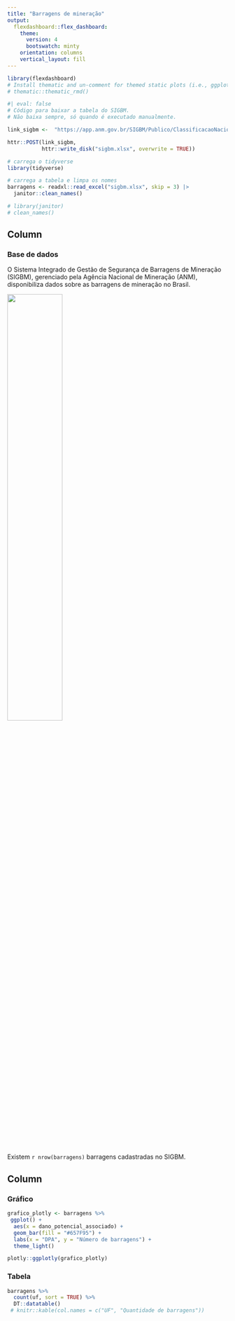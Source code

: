 ```yaml
---
title: "Barragens de mineração"
output: 
  flexdashboard::flex_dashboard:
    theme:
      version: 4
      bootswatch: minty
    orientation: columns
    vertical_layout: fill
---
```


```r
library(flexdashboard)
# Install thematic and un-comment for themed static plots (i.e., ggplot2)
# thematic::thematic_rmd()
```

```r
#| eval: false
# Código para baixar a tabela do SIGBM.
# Não baixa sempre, só quando é executado manualmente.

link_sigbm <-  "https://app.anm.gov.br/SIGBM/Publico/ClassificacaoNacionalDaBarragem/ExportarExcel"

httr::POST(link_sigbm,
           httr::write_disk("sigbm.xlsx", overwrite = TRUE))
```

```r
# carrega o tidyverse
library(tidyverse)

# carrega a tabela e limpa os nomes
barragens <- readxl::read_excel("sigbm.xlsx", skip = 3) |> 
  janitor::clean_names()

# library(janitor)
# clean_names()
```


Column {data-width=100}
-----------------------------------------------------------------------

### Base de dados

O Sistema Integrado de Gestão de Segurança de Barragens de Mineração (SIGBM), gerenciado pela Agência Nacional de Mineração (ANM), disponibiliza dados sobre as barragens de mineração no Brasil.

![](https://basedosdados.org/uploads/group/2019-11-27-220428.218073anm.png){fig-align="center" width="50%"}

Existem `r nrow(barragens)` barragens cadastradas no SIGBM.



Column {data-width=350 .tabset}
-----------------------------------------------------------------------

### Gráfico

```r
grafico_plotly <- barragens %>%
 ggplot() +
  aes(x = dano_potencial_associado) +
  geom_bar(fill = "#657F95") +
  labs(x = "DPA", y = "Número de barragens") +
  theme_light()

plotly::ggplotly(grafico_plotly)

```

### Tabela

```r
barragens %>% 
  count(uf, sort = TRUE) %>% 
  DT::datatable()
 # knitr::kable(col.names = c("UF", "Quantidade de barragens"))
```

